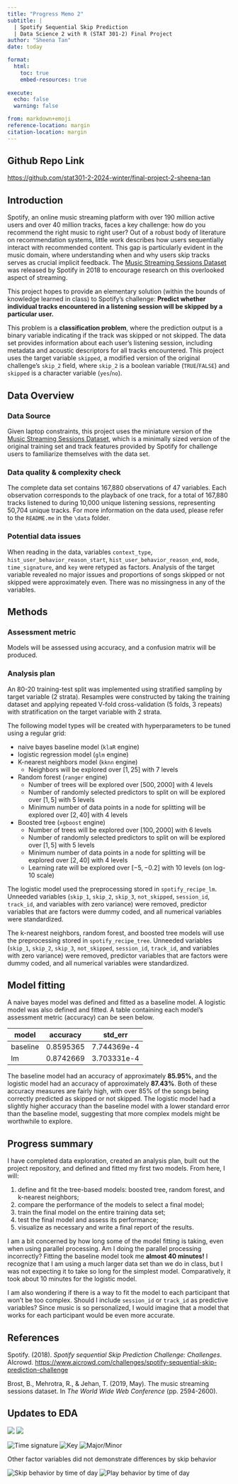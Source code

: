```yaml
---
title: "Progress Memo 2"
subtitle: |
  | Spotify Sequential Skip Prediction
  | Data Science 2 with R (STAT 301-2) Final Project
author: "Sheena Tan"
date: today

format:
  html:
    toc: true
    embed-resources: true
    
execute:
  echo: false
  warning: false

from: markdown+emoji 
reference-location: margin
citation-location: margin
---
```


::: {.callout-tip icon=false}

## Github Repo Link

[https://github.com/stat301-2-2024-winter/final-project-2-sheena-tan](https://github.com/stat301-2-2024-winter/final-project-2-sheena-tan)

:::

## Introduction

Spotify, an online music streaming platform with over 190 million active users and over 40 million tracks, faces a key challenge: how do you recommend the right music to right user? Out of a robust body of literature on recommendation systems, little work describes how users sequentially interact with recommended content. This gap is particularly evident in the music domain, where understanding when and why users skip tracks serves as crucial implicit feedback. The [Music Streaming Sessions Dataset](https://www.aicrowd.com/challenges/spotify-sequential-skip-prediction-challenge) was released by Spotify in 2018 to encourage research on this overlooked aspect of streaming. 

This project hopes to provide an elementary solution (within the bounds of knowledge learned in class) to Spotify's challenge: **Predict whether individual tracks encountered in a listening session will be skipped by a particular user.** 

This problem is a **classification problem**, where the prediction output is a binary variable indicating if the track was skipped or not skipped. The data set provides information about each user's listening session, including metadata and acoustic descriptors for all tracks encountered. This project uses the target variable `skipped`, a modified version of the original challenge's `skip_2` field, where `skip_2` is a boolean variable (`TRUE`/`FALSE`) and `skipped` is a character variable (`yes`/`no`).


## Data Overview

### Data Source

Given laptop constraints, this project uses the miniature version of the [Music Streaming Sessions Dataset](https://www.aicrowd.com/challenges/spotify-sequential-skip-prediction-challenge), which is a minimally sized version of the original training set and track features provided by Spotify for challenge users to familiarize themselves with the data set. 

### Data quality & complexity check

The complete data set contains 167,880 observations of 47 variables. Each observation corresponds to the playback of one track, for a total of 167,880 tracks listened to during 10,000 unique listening sessions, representing 50,704 unique tracks. For more information on the data used, please refer to the `README.me` in the `\data` folder.

### Potential data issues

When reading in the data, variables `context_type`, `hist_user_behavior_reason_start`,  `hist_user_behavior_reason_end`, `mode`, `time_signature`, and `key` were retyped as factors. Analysis of the target variable revealed no major issues and proportions of songs skipped or not skipped were approximately even. There was no missingness in any of the variables. 
 

## Methods

### Assessment metric

Models will be assessed using accuracy, and a confusion matrix will be produced.

### Analysis plan

An 80-20 training-test split was implemented using stratified sampling by target variable (2 strata). Resamples were constructed by taking the training dataset and applying repeated V-fold cross-validation (5 folds, 3 repeats) with stratification on the target variable with 2 strata.

The following model types will be created with hyperparameters to be tuned using a regular grid:

- naive bayes baseline model (`klaR` engine)
- logistic regression model (`glm` engine)
- K-nearest neighbors model (`kknn` engine)
    - Neighbors will be explored over $[1,25]$ with 7 levels
- Random forest (`ranger` engine)
    - Number of trees will be explored over $[500, 2000]$ with 4 levels
    - Number of randomly selected predictors to split on will be explored over $[1,5]$ with 5 levels
    - Minimum number of data points in a node for splitting will be explored over $[2,40]$ with 4 levels
- Boosted tree (`xgboost` engine)
    - Number of trees will be explored over $[100, 2000]$ with 6 levels
    - Number of randomly selected predictors to split on will be explored over $[1,5]$ with 5 levels
    - Minimum number of data points in a node for splitting will be explored over $[2,40]$ with 4 levels
    - Learning rate will be explored over $[-5,-0.2]$ with 10 levels (on log-10 scale)
    
The logistic model used the preprocessing stored in `spotify_recipe_lm`. Unneeded variables (`skip_1`, `skip_2`, `skip_3`, `not_skipped`, `session_id`, `track_id`, and variables with zero variance) were removed, predictor variables that are factors were dummy coded, and all numerical variables were standardized.

The k-nearest neighbors, random forest, and boosted tree models will use the preprocessing stored in `spotify_recipe_tree`. Unneeded variables (`skip_1`, `skip_2`, `skip_3`, `not_skipped`, `session_id`, `track_id`, and variables with zero variance) were removed, predictor variables that are factors were dummy coded, and all numerical variables were standardized.

## Model fitting 
A naive bayes model was defined and fitted as a baseline model. A logistic model was also defined and fitted. A table containing each model's assessment metric (accuracy) can be seen below.

|   model   |   accuracy   |   std_err   |
|-----------|--------------|-------------|
| baseline  |   0.8595365	 | 7.744369e-4 |
|    lm     |   0.8742669	 | 3.703331e-4 |

The baseline model had an accuracy of approximately **85.95%**, and the logistic model had an accuracy of approximately **87.43%**. Both of these accuracy measures are fairly high, with over 85% of the songs being correctly predicted as skipped or not skipped. The logistic model had a slightly higher accuracy than the baseline model with a lower standard error than the baseline model, suggesting that more complex models might be worthwhile to explore. 

## Progress summary
I have completed data exploration, created an analysis plan, built out the project repository, and defined and fitted my first two models. From here, I will:

1. define and fit the tree-based models: boosted tree, random forest, and k-nearest neighbors;
2. compare the performance of the models to select a final model;
3. train the final model on the entire training data set;
4. test the final model and assess its performance;
5. visualize as necessary and write a final report of the results.

I am a bit concerned by how long some of the model fitting is taking, even when using parallel processing. Am I doing the parallel processing incorrectly? Fitting the baseline model took me **almost 40 minutes!** I recognize that I am using a much larger data set than we do in class, but I was not expecting it to take so long for the simplest model. Comparatively, it took about 10 minutes for the logistic model.

I am also wondering if there is a way to fit the model to each participant that won't be too complex. Should I include `session_id` or `track_id` as predictive variables? Since music is so personalized, I would imagine that a model that works for each participant would be even more accurate.

## References
Spotify. (2018). *Spotify sequential Skip Prediction Challenge: Challenges*. AIcrowd. [https://www.aicrowd.com/challenges/spotify-sequential-skip-prediction-challenge](https://www.aicrowd.com/challenges/spotify-sequential-skip-prediction-challenge)

Brost, B., Mehrotra, R., & Jehan, T. (2019, May). The music streaming sessions dataset. In *The World Wide Web Conference* (pp. 2594-2600).


## Updates to EDA

![](images/stacked_start.png)
![](images/stacked_context.png)

::: {#fig-stacked layout-ncol=3}

![Time signature](images/stacked_time_signature.png)
![Key](images/stacked_key.png)
![Major/Minor](images/stacked_mode.png)

Other factor variables did not demonstrate differences by skip behavior
:::


![Skip behavior by time of day](images/plot_hour.png)
![Play behavior by time of day](images/plot_plays.png)

